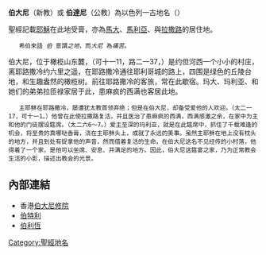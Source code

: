 {{多個問題|
{{Expand|time=2014-07-29T14:48:14+00:00}}
{{POV|time=2014-07-29T14:50:44+00:00}}
{{Inappropriate tone|time=2014-07-29T14:50:44+00:00}}
}}
'''伯大尼'''（新教）或 '''伯達尼'''（公教）為以色列一古地名（{{lang-he|בֵּית עַנְיָה}}）

聖經記載[[耶穌|耶穌]]在此地受膏，亦為[[馬大|馬大]]、[[伯大尼的馬里亞|馬利亞]]、與[[拉撒路|拉撒路]]的居住地。

    希伯來語 ''伯'' 意謂''之地''，而''大尼'' 為''痛苦''。
伯大尼，位于橄榄山东麓，（可十一11，路二一37，）是约但河西一个小小的村庄，离耶路撒冷约六里之遥，在耶路撒冷通往耶利哥城的路上，四围是绿色的丘陵台地，和生趣盎然的橄榄树。前往耶路撒冷的客旅，常在此歇宿。玛大、玛利亚、和她们的弟弟拉匝禄家居于此，患麻疯的西满也客居此地。
    主耶稣在耶路撒冷，屡遭犹太教首领弃绝；但是在伯大尼，却备受爱他的人欢迎。（太二一17，可十一1。）他曾在此使拉撒路复活，并且医治了患麻疯的西满，西满感激之余，在家中为主和他的门徒摆设筵席。（太二六6～7。）爱主至深的玛利亚，就是在此筵席中，抓住了千载难逢的机会，将至贵的真哪哒香膏，浇在主耶稣头上，成就了永远的美事。虽然主耶稣在地上没有枕头的地方，并且到处有捉拿他的声音，然而借着复活的生命，在伯大尼这名不见经传的小村落，他得着了一个家，是他可以坐席、安息、并满足的地方。因此，伯大尼这筵宴之家，乃为正常教会生活的小影，描述出教会的光景。

== 內部連結 ==
* 香港[[伯大尼修院|伯大尼修院]] 
* [[伯特利|伯特利]]
* [[伯利恆|伯利恆]]

[[Category:聖經地名|Category:聖經地名]]